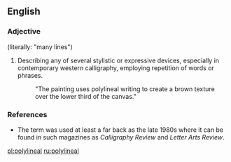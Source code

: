 ==English==

===Adjective===
{{en-adj}} (literally: "many lines")

# {{lb|en|arts}} Describing any of several stylistic or expressive devices, especially in contemporary western calligraphy, employing repetition of words or phrases.
#: "The painting uses polylineal writing to create a brown texture over the lower third of the canvas."

===References===
* The term was used at least a far back as the late 1980s where it can be found in such magazines as ''Calligraphy Review'' and ''Letter Arts Review''.

[[pl:polylineal]]
[[ru:polylineal]]